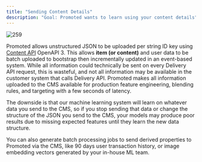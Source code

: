 ```yaml
---
title: "Sending Content Details"
description: "Goal: Promoted wants to learn using your content details"
---
```


![259](/images/7ee9694-content.svg "content.svg")

Promoted allows unstructured JSON to be uploaded per string ID key using [Content API](/reference/content-api) OpenAPI 3\. This allows **item (or content)** and user data to be batch uploaded to bootstrap then incrementally updated in an event-based system. While all information could technically be sent on every Delivery API request, this is wasteful, and not all information may be available in the customer system that calls Delivery API. Promoted makes all information uploaded to the CMS available for production feature engineering, blending rules, and targeting with a few seconds of latency.

The downside is that our machine learning system will learn on whatever data you send to the CMS, so if you stop sending that data or change the structure of the JSON you send to the CMS, your models may produce poor results due to missing expected features until they learn the new data structure.

You can also generate batch processing jobs to send derived properties to Promoted via the CMS, like 90 days user transaction history, or image embedding vectors generated by your in-house ML team.